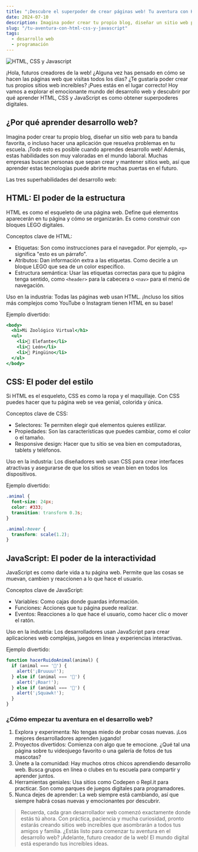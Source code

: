 ```yaml
---
title: "¡Descubre el superpoder de crear páginas web! Tu aventura con HTML, CSS y JavaScript"
date: 2024-07-10
description: Imagina poder crear tu propio blog, diseñar un sitio web para tu banda favorita, o incluso hacer una aplicación que resuelva problemas en tu escuela. ¡Todo esto es posible cuando aprendes desarrollo web! Además, estas habilidades son muy valoradas en el mundo laboral. Muchas empresas buscan personas que sepan crear y mantener sitios web, así que aprender estas tecnologías puede abrirte muchas puertas en el futuro.
slug: "/tu-aventura-con-html-css-y-javascript"
tags:
  - desarrollo web
  - programación
---
```


![HTML, CSS y Javascript](./desing.jpeg)

¡Hola, futuros creadores de la web! ¿Alguna vez has pensado en cómo se hacen las páginas web que visitas todos los días? ¿Te gustaría poder crear tus propios sitios web increíbles? ¡Pues estás en el lugar correcto! Hoy vamos a explorar el emocionante mundo del desarrollo web y descubrir por qué aprender HTML, CSS y JavaScript es como obtener superpoderes digitales.


## ¿Por qué aprender desarrollo web?

Imagina poder crear tu propio blog, diseñar un sitio web para tu banda favorita, o incluso hacer una aplicación que resuelva problemas en tu escuela. ¡Todo esto es posible cuando aprendes desarrollo web! Además, estas habilidades son muy valoradas en el mundo laboral. Muchas empresas buscan personas que sepan crear y mantener sitios web, así que aprender estas tecnologías puede abrirte muchas puertas en el futuro.

Las tres superhabilidades del desarrollo web:

## HTML: El poder de la estructura

HTML es como el esqueleto de una página web. Define qué elementos aparecerán en tu página y cómo se organizarán. Es como construir con bloques LEGO digitales.

Conceptos clave de HTML:

- Etiquetas: Son como instrucciones para el navegador. Por ejemplo, `<p>` significa "esto es un párrafo".
- Atributos: Dan información extra a las etiquetas. Como decirle a un bloque LEGO que sea de un color específico.
- Estructura semántica: Usar las etiquetas correctas para que tu página tenga sentido, como `<header>` para la cabecera o `<nav>` para el menú de navegación.

Uso en la industria: Todas las páginas web usan HTML. ¡Incluso los sitios más complejos como YouTube o Instagram tienen HTML en su base!

Ejemplo divertido:

```html:title=index.html
<body>
  <h1>Mi Zoológico Virtual</h1>
  <ul>
    <li>🐘 Elefante</li>
    <li>🦁 León</li>
    <li>🐧 Pingüino</li>
  </ul>
</body>
```

## CSS: El poder del estilo

Si HTML es el esqueleto, CSS es como la ropa y el maquillaje. Con CSS puedes hacer que tu página web se vea genial, colorida y única.

Conceptos clave de CSS:

- Selectores: Te permiten elegir qué elementos quieres estilizar.
- Propiedades: Son las características que puedes cambiar, como el color o el tamaño.
- Responsive design: Hacer que tu sitio se vea bien en computadoras, tablets y teléfonos.

Uso en la industria: Los diseñadores web usan CSS para crear interfaces atractivas y asegurarse de que los sitios se vean bien en todos los dispositivos.

Ejemplo divertido:

```css:title=style.css
.animal {
  font-size: 24px;
  color: #333;
  transition: transform 0.3s;
}

.animal:hover {
  transform: scale(1.2);
}
```

## JavaScript: El poder de la interactividad
JavaScript es como darle vida a tu página web. Permite que las cosas se muevan, cambien y reaccionen a lo que hace el usuario.

Conceptos clave de JavaScript:

- Variables: Como cajas donde guardas información.
- Funciones: Acciones que tu página puede realizar.
- Eventos: Reacciones a lo que hace el usuario, como hacer clic o mover el ratón.

Uso en la industria: Los desarrolladores usan JavaScript para crear aplicaciones web complejas, juegos en línea y experiencias interactivas.

Ejemplo divertido:

```javascript:title=app.js
function hacerRuidoAnimal(animal) {
  if (animal === '🐘') {
    alert('¡Bruuuu!');
  } else if (animal === '🦁') {
    alert('¡Roar!');
  } else if (animal === '🐧') {
    alert('¡Squawk!');
  }
}
```

### ¿Cómo empezar tu aventura en el desarrollo web?

1. Explora y experimenta: No tengas miedo de probar cosas nuevas. ¡Los mejores desarrolladores aprenden jugando!
2. Proyectos divertidos: Comienza con algo que te emocione. ¿Qué tal una página sobre tu videojuego favorito o una galería de fotos de tus mascotas?
3. Únete a la comunidad: Hay muchos otros chicos aprendiendo desarrollo web. Busca grupos en línea o clubes en tu escuela para compartir y aprender juntos.
4. Herramientas geniales: Usa sitios como Codepen o Repl.it para practicar. Son como parques de juegos digitales para programadores.
5. Nunca dejes de aprender: La web siempre está cambiando, así que siempre habrá cosas nuevas y emocionantes por descubrir.

> Recuerda, cada gran desarrollador web comenzó exactamente donde estás tú ahora. Con práctica, paciencia y mucha curiosidad, pronto estarás creando sitios web increíbles que asombrarán a todos tus amigos y familia.
¿Estás listo para comenzar tu aventura en el desarrollo web? ¡Adelante, futuro creador de la web! El mundo digital está esperando tus increíbles ideas.
